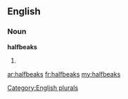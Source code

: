 ==English==

===Noun===
'''halfbeaks'''

# {{plural of|[[halfbeak]]}}

[[Category:English plurals]]

[[ar:halfbeaks]]
[[fr:halfbeaks]]
[[my:halfbeaks]]
